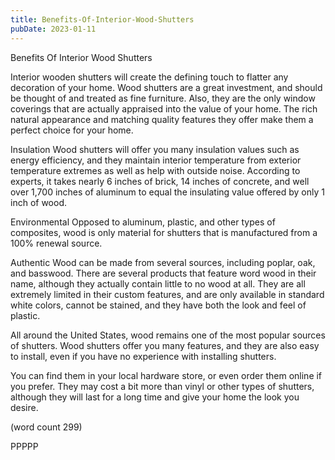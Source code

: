```yaml
---
title: Benefits-Of-Interior-Wood-Shutters
pubDate: 2023-01-11
---
```


Benefits Of Interior Wood Shutters

Interior wooden shutters will create the defining
touch to flatter any decoration of your home.  Wood
shutters are a great investment, and should be 
thought of and treated as fine furniture.  Also, 
they are the only window coverings that are actually
appraised into the value of your home.  The rich
natural appearance and matching quality features 
they offer make them a perfect choice for your home.

Insulation
Wood shutters will offer you many insulation values
such as energy efficiency, and they maintain interior
temperature from exterior temperature extremes as 
well as help with outside noise.  According to 
experts, it takes nearly 6 inches of brick, 14 inches
of concrete, and well over 1,700 inches of aluminum
to equal the insulating value offered by only 1 inch
of wood.

Environmental
Opposed to aluminum, plastic, and other types of
composites, wood is only material for shutters that
is manufactured from a 100% renewal source.

Authentic
Wood can be made from several sources, including 
poplar, oak, and basswood.  There are several products
that feature word wood in their name, although 
they actually contain little to no wood at all.
They are all extremely limited in their custom
features, and are only available in standard white
colors, cannot be stained, and they have both the
look and feel of plastic.

All around the United States, wood remains one of
the most popular sources of shutters.  Wood shutters
offer you many features, and they are also easy to
install, even if you have no experience with installing
shutters.

You can find them in your local hardware store, or
even order them online if you prefer.  They may cost
a bit more than vinyl or other types of shutters,
although they will last for a long time and give 
your home the look you desire.

(word count 299)

PPPPP